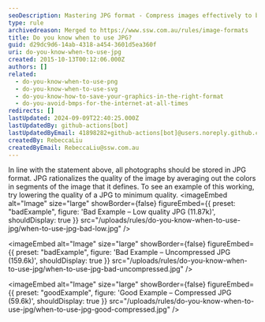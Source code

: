 ```yaml
---
seoDescription: Mastering JPG format - Compress images effectively to balance quality and file size, while ensuring a smooth online experience.
type: rule
archivedreason: Merged to https://www.ssw.com.au/rules/image-formats
title: Do you know when to use JPG?
guid: d29dc9d6-14ab-4318-a454-3601d5ea360f
uri: do-you-know-when-to-use-jpg
created: 2015-10-13T00:12:06.000Z
authors: []
related:
  - do-you-know-when-to-use-png
  - do-you-know-when-to-use-svg
  - do-you-know-how-to-save-your-graphics-in-the-right-format
  - do-you-avoid-bmps-for-the-internet-at-all-times
redirects: []
lastUpdated: 2024-09-09T22:40:25.000Z
lastUpdatedBy: github-actions[bot]
lastUpdatedByEmail: 41898282+github-actions[bot]@users.noreply.github.com
createdBy: RebeccaLiu
createdByEmail: RebeccaLiu@ssw.com.au
---
```


In line with the statement above, all photographs should be stored in JPG format. JPG rationalizes the quality of the image by averaging out the colors in segments of the image that it defines. To see an example of this working, try lowering the quality of a JPG to minimum quality.
<imageEmbed
  alt="Image"
  size="large"
  showBorder={false}
  figureEmbed={{
    preset: "badExample",
    figure: 'Bad Example – Low quality JPG (11.87k)',
    shouldDisplay: true
  }}
  src="/uploads/rules/do-you-know-when-to-use-jpg/when-to-use-jpg-bad-low.jpg"
/>

<imageEmbed
  alt="Image"
  size="large"
  showBorder={false}
  figureEmbed={{
    preset: "badExample",
    figure: 'Bad Example – Uncompressed JPG (159.6k)',
    shouldDisplay: true
  }}
  src="/uploads/rules/do-you-know-when-to-use-jpg/when-to-use-jpg-bad-uncompressed.jpg"
/>

<imageEmbed
  alt="Image"
  size="large"
  showBorder={false}
  figureEmbed={{
    preset: "goodExample",
    figure: 'Good Example – Compressed JPG (59.6k)',
    shouldDisplay: true
  }}
  src="/uploads/rules/do-you-know-when-to-use-jpg/when-to-use-jpg-good-compressed.jpg"
/>
